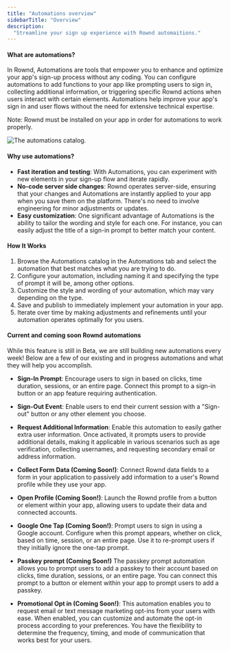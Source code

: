 ```yaml
---
title: "Automations overview"
sidebarTitle: "Overview"
description:
  "Streamline your sign up experience with Rownd automaitions."
---
```


#### What are automations? 

In Rownd, Automations are tools that empower you to enhance and optimize your app's sign-up process without any coding. You can configure automations to add functions to your app like prompting users to sign in, collecting additional information, or triggering specific Rownd actions when users interact with certain elements. Automations help improve your app's sign in and user flows without the need for extensive technical expertise.

<Info>
Note: Rownd must be installed on your app in order for automations to work properly.
</Info>

![The automations catalog.](images/automation-catalog.png)

#### Why use automations?

- **Fast iteration and testing**: With Automations, you can experiment with new elements in your sign-up flow and iterate rapidly.
- **No-code server side changes**: Rownd operates server-side, ensuring that your changes and Automations are instantly applied to your app when you save them on the platform. There's no need to involve engineering for minor adjustments or updates.
- **Easy customization**: One significant advantage of Automations is the ability to tailor the wording and style for each one. For instance, you can easily adjust the title of a sign-in prompt to better match your content.


#### How It Works

1. Browse the Automations catalog in the Automations tab and select the automation that best matches what you are trying to do.
2. Configure your automation, including naming it and specifying the type of prompt it will be, among other options.
3. Customize the style and wording of your automation, which may vary depending on the type.
4. Save and publish to immediately implement your automation in your app.
5. Iterate over time by making adjustments and refinements until your automation operates optimally for you users.

#### Current and coming soon Rownd automations 

While this feature is still in Beta, we are still building new automations every week! Below are a few of our existing and in progress automations and what they will help you accomplish. 

* **Sign-In Prompt**: Encourage users to sign in based on clicks, time duration, sessions, or an entire page. Connect this prompt to a sign-in button or an app feature requiring authentication.

* **Sign-Out Event**: Enable users to end their current session with a "Sign-out" button or any other element you choose.

* **Request Additional Information**: Enable this automation to easily gather extra user information. Once activated, it prompts users to provide additional details, making it applicable in various scenarios such as age verification, collecting usernames, and requesting secondary email or address information. 

* **Collect Form Data (Coming Soon!)**: Connect Rownd data fields to a form in your application to passively add information to a user's Rownd profile while they use your app.

* **Open Profile (Coming Soon!)**: Launch the Rownd profile from a button or element within your app, allowing users to update their data and connected accounts.

* **Google One Tap (Coming Soon!)**: Prompt users to sign in using a Google account. Configure when this prompt appears, whether on click, based on time, session, or an entire page. Use it to re-prompt users if they initially ignore the one-tap prompt.

* **Passkey prompt (Coming Soon!)** The passkey prompt automation allows you to prompt users to add a passkey to their account based on clicks, time duration, sessions, or an entire page. You can connect this prompt to a button or element within your app to prompt users to add a passkey.

* **Promotional Opt in (Coming Soon!)**: This automation enables you to request email or text message marketing opt-ins from your users with ease. When enabled, you can customize and automate the opt-in process according to your preferences. You have the flexibility to determine the frequency, timing, and mode of communication that works best for your users.
